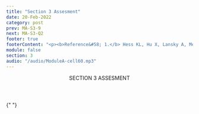 ```yaml
---
title: "Section 3 Assesment"
date: 20-Feb-2022
category: post
prev: MA-S3-9
next: MA-S3-Q2
footer: true
footerContent: "<p><b>Reference&#58; 1.</b> Hess KL, Hu X, Lansky A, Mermin J, Hall HI. Lifetime risk of a diagnosis of HIV infection in the United States. Ann Epidemiol. 2017;27(4):238-243. doi:10.1016/j.annepidem.2017.02.003</p>"
module: false
section: 3
audio: "/audio/ModuleA-cell60.mp3"
---
```


<Header>
  SECTION 3<span className="text-red"> ASSESMENT</span>
</Header>

{" "}

<Quiz
  title="Which of the following communities are vulnerable to HIV?"
  options="Latino/a/x
  MSM
  Black
  All of the above"
  answer="3"
  response="Among males, the risk for HIV is >6x, 3x, and ~88x higher in Black, Latino/a/x, and MSM, compared to White men, respectively<sup>1</sup>."
/>
